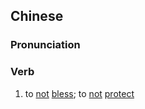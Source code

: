 ==Chinese==
{{zh-forms}}

===Pronunciation===
{{zh-pron
|m=不yòu
|cat=v
}}

===Verb===
{{zh-verb}}

# {{lb|zh|archaic}} to [[not]] [[bless]]; to [[not]] [[protect]]